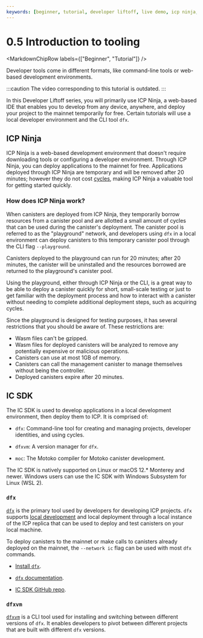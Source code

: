 ```yaml
---
keywords: [beginner, tutorial, developer liftoff, live demo, icp ninja, ninja, web ide, playground, dev tools, developer tools, tooling ]
---
```



# 0.5 Introduction to tooling

<MarkdownChipRow labels={["Beginner", "Tutorial"]} />

Developer tools come in different formats, like command-line tools or web-based development environments.

:::caution
The video corresponding to this tutorial is outdated.
:::

In this Developer Liftoff series, you will primarily use ICP Ninja, a web-based IDE that enables you to develop from any device, anywhere, and deploy your project to the mainnet temporarily for free. Certain tutorials will use a local developer environment and the CLI tool `dfx`.

## ICP Ninja

ICP Ninja is a web-based development environment that doesn't require downloading tools or configuring a developer environment. Through ICP Ninja, you can deploy applications to the mainnet for free. Applications deployed through ICP Ninja are temporary and will be removed after 20 minutes; however they do not cost [cycles](/docs/building-apps/getting-started/tokens-and-cycles), making ICP Ninja a valuable tool for getting started quickly.

### How does ICP Ninja work?

When canisters are deployed from ICP Ninja, they temporarily borrow resources from a canister pool and are allotted a small amount of <GlossaryTooltip>cycles</GlossaryTooltip> that can be used during the canister's deployment. The canister pool is referred to as the "playground" network, and developers using `dfx` in a local environment can deploy canisters to this temporary canister pool through the CLI flag `--playground`.

Canisters deployed to the playground can run for 20 minutes; after 20 minutes, the canister will be uninstalled and the resources borrowed are returned to the playground's canister pool.

Using the playground, either through ICP Ninja or the CLI, is a great way to be able to deploy a canister quickly for short, small-scale testing or just to get familiar with the deployment process and how to interact with a canister without needing to complete additional deployment steps, such as acquiring cycles.

Since the playground is designed for testing purposes, it has several restrictions that you should be aware of. These restrictions are:

- Wasm files can't be gzipped.
- Wasm files for deployed canisters will be analyzed to remove any potentially expensive or malicious operations.
- Canisters can use at most 1GB of memory.
- Canisters can call the management canister to manage themselves without being the controller.
- Deployed canisters expire after 20 minutes.

## IC SDK

The IC SDK is used to develop applications in a local development environment, then deploy them to ICP. It is comprised of:

- `dfx`: Command-line tool for creating and managing projects, developer identities, and using cycles.

- `dfxvm`: A version manager for `dfx`.

- `moc`: The Motoko compiler for Motoko canister development.

The IC SDK is natively supported on Linux or macOS 12.* Monterey and newer. Windows users can use the IC SDK with Windows Subsystem for Linux (WSL 2).

### `dfx`

[`dfx`](/docs/building-apps/developer-tools/dfx/) is the primary tool used by developers for developing ICP projects. `dfx` supports [local development](/docs/building-apps/developing-canisters/deploy) and local deployment through a local instance of the ICP replica that can be used to deploy and test canisters on your local machine.

To deploy canisters to the mainnet or make calls to canisters already deployed on the mainnet, the `--network ic` flag can be used with most `dfx` commands.

- [Install `dfx`](/docs/building-apps/getting-started/install).

- [`dfx` documentation](/docs/building-apps/developer-tools/dfx/).

- [IC SDK GitHub repo](https://github.com/dfinity/sdk).

### `dfxvm`

[`dfxvm`](/docs/building-apps/developer-tools/dfxvm/dfxvm-default) is a CLI tool used for installing and switching between different versions of `dfx`. It enables developers to pivot between different projects that are built with different `dfx` versions.


<TutorialFooter />
